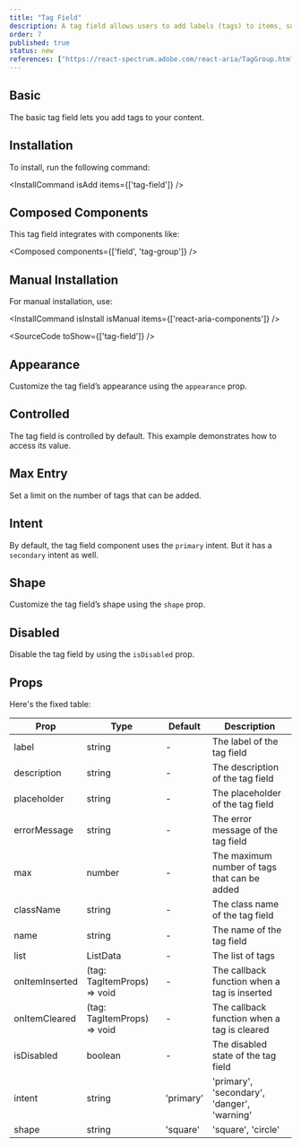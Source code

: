 ```yaml
---
title: "Tag Field"
description: A tag field allows users to add labels (tags) to items, such as articles, to categorize them. Users can type and select tags from a list, and new tags can be created if needed.
order: 7
published: true
status: new
references: ["https://react-spectrum.adobe.com/react-aria/TagGroup.html#props"]
---
```


## Basic

The basic tag field lets you add tags to your content.

<How minW72 toUse="forms/tag-field-demo" />

## Installation

To install, run the following command:

<InstallCommand isAdd items={['tag-field']} />

## Composed Components

This tag field integrates with components like:

<Composed components={['field', 'tag-group']} />

## Manual Installation

For manual installation, use:

<InstallCommand isInstall isManual items={['react-aria-components']} />

<SourceCode toShow={['tag-field']} />

## Appearance

Customize the tag field’s appearance using the `appearance` prop.

<How isCenter={false} withNoPadding toUse="forms/tag-field-appearance-demo" />

## Controlled

The tag field is controlled by default. This example demonstrates how to access its value.

<How minW72 toUse="forms/tag-field-controlled-demo" />

## Max Entry

Set a limit on the number of tags that can be added.

<How minW72 toUse="forms/tag-field-max-demo" />

## Intent

By default, the tag field component uses the `primary` intent. But it has a `secondary` intent as well.

<How minW72 toUse="forms/tag-field-intent-demo" />

## Shape

Customize the tag field’s shape using the `shape` prop.

<How minW72 toUse="forms/tag-field-shape-demo" />


## Disabled

Disable the tag field by using the `isDisabled` prop.

<How toUse="forms/tag-field-disabled-demo" />

## Props
Here's the fixed table:

| Prop           | Type                        | Default   | Description                                  |
|----------------|-----------------------------|-----------|----------------------------------------------|
| label          | string                      | -         | The label of the tag field                   |
| description    | string                      | -         | The description of the tag field             |
| placeholder    | string                      | -         | The placeholder of the tag field             |
| errorMessage   | string                      | -         | The error message of the tag field           |
| max            | number                      | -         | The maximum number of tags that can be added |
| className      | string                      | -         | The class name of the tag field              |
| name           | string                      | -         | The name of the tag field                    |
| list           | ListData                    | -         | The list of tags                             |
| onItemInserted | (tag: TagItemProps) => void | -         | The callback function when a tag is inserted |
| onItemCleared  | (tag: TagItemProps) => void | -         | The callback function when a tag is cleared  |
| isDisabled     | boolean                     | -         | The disabled state of the tag field          |
| intent         | string                      | 'primary' | 'primary', 'secondary', 'danger', 'warning'  |
| shape          | string                      | 'square'  | 'square', 'circle'                           |
